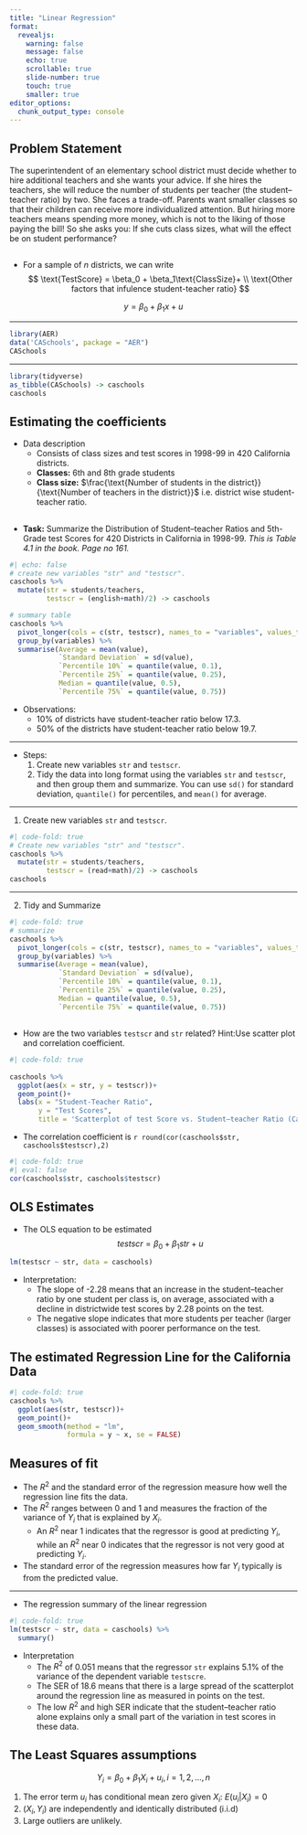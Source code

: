 ```yaml
---
title: "Linear Regression"
format: 
  revealjs:
    warning: false
    message: false
    echo: true
    scrollable: true
    slide-number: true
    touch: true
    smaller: true
editor_options: 
  chunk_output_type: console
---
```


## Problem Statement

The superintendent of an elementary school district must decide whether to hire additional teachers and she wants your advice. If she hires the teachers, she will reduce the number of students per teacher (the student–teacher ratio) by two. She faces a trade-off. Parents want smaller classes so that their children can receive more individualized attention. But hiring more teachers means spending more money, which is not to the liking of those paying the bill! So she asks you: If she cuts class sizes, what will the effect be on student performance? 

## {.smaller}

- For a sample of $n$ districts, we can write
$$
\text{TestScore} = \beta_0 + \beta_1\text{ClassSize}+ \\ \text{Other factors that infulence student-teacher ratio} 
$$

$$
y = \beta_0 + \beta_1x+ u
$$

---

```r
library(AER) 
data('CASchools', package = "AER")
CASchools
```

---

```r
library(tidyverse)
as_tibble(CASchools) -> caschools
caschools
```

## Estimating the coefficients 

- Data description
  - Consists of class sizes and test scores in 1998-99 in 420 California districts.
  - **Classes:** 6th and 8th grade students
  - **Class size:** $\frac{\text{Number of students in the district}}{\text{Number of teachers in the district}}$ i.e. district wise student-teacher ratio.

## {.smaller}

- **Task:** Summarize the Distribution of Student–teacher Ratios and 5th-Grade test Scores for 420 Districts in California in 1998-99. *This is Table 4.1 in the book. Page no 161.*
```r
#| echo: false
# create new variables "str" and "testscr".
caschools %>% 
  mutate(str = students/teachers,
         testscr = (english+math)/2) -> caschools

# summary table 
caschools %>% 
  pivot_longer(cols = c(str, testscr), names_to = "variables", values_to = "value") %>% 
  group_by(variables) %>% 
  summarise(Average = mean(value),
            `Standard Deviation` = sd(value),
            `Percentile 10%` = quantile(value, 0.1),
            `Percentile 25%` = quantile(value, 0.25),
            Median = quantile(value, 0.5),
            `Percentile 75%` = quantile(value, 0.75)) 
```
- Observations:
  - 10% of districts have student-teacher ratio below 17.3.
  - 50% of the districts have student-teacher ratio below 19.7.

---

- Steps:
  1. Create new variables `str` and `testscr`.
  3. Tidy the data into long format using the variables `str` and `testscr`, and then group them and summarize. You can use `sd()` for standard deviation, `quantile()` for percentiles, and `mean()` for average.
  
---

1. Create new variables `str` and `testscr`.
```r
#| code-fold: true
# Create new variables "str" and "testscr".
caschools %>% 
  mutate(str = students/teachers,
         testscr = (read+math)/2) -> caschools
caschools
```

---

2. Tidy and Summarize
```r
#| code-fold: true
# summarize
caschools %>% 
  pivot_longer(cols = c(str, testscr), names_to = "variables", values_to = "value") %>% 
  group_by(variables) %>% 
  summarise(Average = mean(value),
            `Standard Deviation` = sd(value),
            `Percentile 10%` = quantile(value, 0.1),
            `Percentile 25%` = quantile(value, 0.25),
            Median = quantile(value, 0.5),
            `Percentile 75%` = quantile(value, 0.75))
```

  
## {.smaller}

- How are the two variables `testscr` and `str` related? Hint:Use scatter plot and correlation coefficient.

```r
#| code-fold: true
 
caschools %>% 
  ggplot(aes(x = str, y = testscr))+
  geom_point()+
  labs(x = "Student-Teacher Ratio",
       y = "Test Scores",
       title = 'Scatterplot of test Score vs. Student–teacher Ratio (California School District Data)')
```

- The correlation coefficient is `r round(cor(caschools$str, caschools$testscr),2)`
```r
#| code-fold: true
#| eval: false
cor(caschools$str, caschools$testscr)
```


## OLS Estimates {.smaller}

- The OLS equation to be estimated
$$
testscr = \beta_0 + \beta_1 str+ u 
$$


```r
lm(testscr ~ str, data = caschools) 
```

- Interpretation:
  - The slope of -2.28 means that an increase in the student–teacher ratio by one student per class is, on average, associated with a decline in districtwide test scores by 2.28 points on the test. 
  - The negative slope indicates that more students per teacher (larger classes) is associated with poorer performance on the test.

## The estimated Regression Line for the California Data {.smaller}

```r
#| code-fold: true
caschools %>% 
  ggplot(aes(str, testscr))+
  geom_point()+
  geom_smooth(method = "lm",
              formula = y ~ x, se = FALSE)
```

## Measures of fit {.smaller}

- The $R^2$ and the standard error of the regression measure how well the regression line fits the data.
- The $R^2$ ranges between 0 and 1 and measures the fraction of the variance of $Y_i$ that is explained by $X_i$.
  - An $R^2$ near 1 indicates that the regressor is good at predicting $Y_i$, while an $R^2$ near 0 indicates that the regressor is not  very good at predicting $Y_i$. 
- The standard error of the regression measures how far $Y_i$ typically is from the predicted value.


---

- The regression summary of the linear regression
```r
#| code-fold: true
lm(testscr ~ str, data = caschools) %>% 
  summary()
```

- Interpretation
  - The $R^2$ of 0.051 means that the regressor `str` explains $5.1$% of the variance of the dependent variable `testscre`.
  -  The SER of 18.6 means that there is a large spread of the scatterplot around the regression line as measured in points on
the test. 
  - The low $R^2$ and high SER indicate that  the student–teacher ratio alone explains only a small part of the variation in test scores in these data.


## The Least Squares assumptions

$$
Y_i = \beta_0 + \beta_1X_i+ u_i, i = 1, 2, ..., n
$$

1. The error term $u_i$ has conditional mean zero given $X_i$: $E(u_i|X_i) = 0$
2. $(X_i, Y_i)$ are independently and identically distributed (i.i.d)
3. Large outliers are unlikely.


